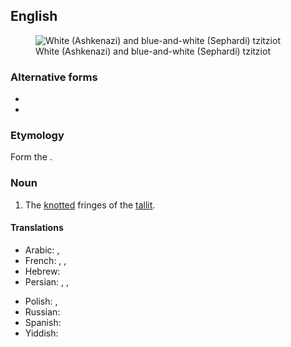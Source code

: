 ==English==
{{wikipedia}}
[[Image:Tzitzith.jpg|thumb|right|White (Ashkenazi) and blue-and-white (Sephardi) tzitziot]]

===Alternative forms===
* {{alter|en|tsitsith}}
* {{alter|en|zizit}}

===Etymology===
Form the {{etyl|he|en}} {{m|he|צִיצִית}}‎.

===Noun===
{{en-noun|tzitziot|tzitzis|tzitzith}}

# The [[knot]]ted fringes of the [[tallit]].

====Translations====
{{trans-top|knots on a tallit}}
* Arabic: {{t|ar|صِيصِيت}}, {{t|ar|ضِيضِيت}} {{t|ar| تِزِيتِزِيت}}
* French: {{t|fr|tsitsit}}, {{t|fr|tzitzis}}, {{t|fr|tsitsis}}
* Hebrew: {{t+|he|ציצית}}
* Persian: {{t|fa|صیصیت|tr=ṣiṣit}}, {{t|fa|ضیضیت|tr=zizit}}, {{t|fa|تزیزیت|tr=tezitezit}}
{{trans-mid}}
* Polish: {{t|pl|cicit}}, {{t|pl|cyces}}
* Russian: {{t|ru|ци́цит}}
* Spanish: {{t+|es|tzitzit}}
* Yiddish: {{t|yi|ציצית}}
{{trans-bottom}}

{{topics|en|Judaism}}